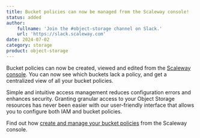 ```yaml
---
title: Bucket policies can now be managed from the Scaleway console!
status: added
author:
    fullname: 'Join the #object-storage channel on Slack.'
    url: 'https://slack.scaleway.com'
date: 2024-07-02
category: storage
product: object-storage
---
```


Bucket policies can now be created, viewed and edited from the [Scaleway console](https://console.scaleway.com/). You can now see which buckets lack a policy, and get a centralized view of all your bucket policies.

Simple and intuitive access management reduces configuration errors and enhances security. Granting granular access to your Object Storage resources has never been easier with our user-friendly interface that allows you to configure both IAM and bucket policies.

Find out how [create and manage your bucket policies](/object-storage/how-to/create-bucket-policy/) from the Scaleway console.

